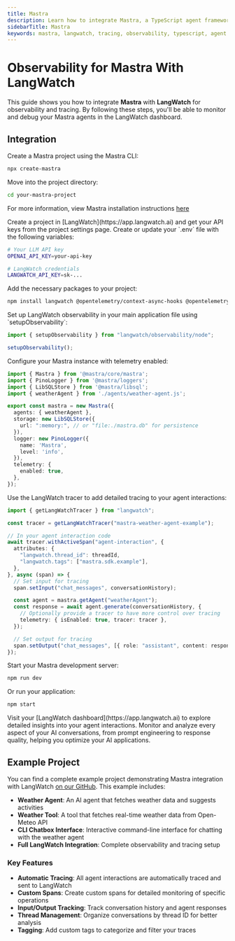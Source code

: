 ```yaml
---
title: Mastra
description: Learn how to integrate Mastra, a TypeScript agent framework, with LangWatch for observability and tracing.
sidebarTitle: Mastra
keywords: mastra, langwatch, tracing, observability, typescript, agent framework, ai agents
---
```


# Observability for Mastra With LangWatch

This guide shows you how to integrate **Mastra** with **LangWatch** for observability and tracing. By following these steps, you'll be able to monitor and debug your Mastra agents in the LangWatch dashboard.

## Integration

<Steps>
<Step title="Create a Mastra project">
Create a Mastra project using the Mastra CLI:

```bash
npx create-mastra
```

Move into the project directory:

```bash
cd your-mastra-project
```

For more information, view Mastra installation instructions [here](https://mastra.ai/docs/getting-started/installation)
</Step>

<Step title="Set up LangWatch project">
Create a project in [LangWatch](https://app.langwatch.ai) and get your API keys from the project settings page.
</Step>

<Step title="Add environment variables">
Create or update your `.env` file with the following variables:

```bash
# Your LLM API key
OPENAI_API_KEY=your-api-key

# LangWatch credentials
LANGWATCH_API_KEY=sk-...
```
</Step>

<Step title="Install required packages">
Add the necessary packages to your project:

```bash
npm install langwatch @opentelemetry/context-async-hooks @opentelemetry/sdk-node
```
</Step>

<Step title="Set up LangWatch observability">
Set up LangWatch observability in your main application file using `setupObservability`:

```typescript
import { setupObservability } from "langwatch/observability/node";

setupObservability();
```
</Step>

<Step title="Configure your Mastra instance">
Configure your Mastra instance with telemetry enabled:

```typescript
import { Mastra } from '@mastra/core/mastra';
import { PinoLogger } from '@mastra/loggers';
import { LibSQLStore } from '@mastra/libsql';
import { weatherAgent } from './agents/weather-agent.js';

export const mastra = new Mastra({
  agents: { weatherAgent },
  storage: new LibSQLStore({
    url: ":memory:", // or "file:./mastra.db" for persistence
  }),
  logger: new PinoLogger({
    name: 'Mastra',
    level: 'info',
  }),
  telemetry: {
    enabled: true,
  },
});
```
</Step>

<Step title="Add tracing to your agent calls">
Use the LangWatch tracer to add detailed tracing to your agent interactions:

```typescript
import { getLangWatchTracer } from "langwatch";

const tracer = getLangWatchTracer("mastra-weather-agent-example");

// In your agent interaction code
await tracer.withActiveSpan("agent-interaction", {
  attributes: {
    "langwatch.thread_id": threadId,
    "langwatch.tags": ["mastra.sdk.example"],
  },
}, async (span) => {
  // Set input for tracing
  span.setInput("chat_messages", conversationHistory);

  const agent = mastra.getAgent("weatherAgent");
  const response = await agent.generate(conversationHistory, {
    // Optionally provide a tracer to have more control over tracing
    telemetry: { isEnabled: true, tracer: tracer },
  });

  // Set output for tracing
  span.setOutput("chat_messages", [{ role: "assistant", content: response.text }]);
});
```
</Step>

<Step title="Run your Mastra application">
Start your Mastra development server:

```bash
npm run dev
```

Or run your application:

```bash
npm start
```

<Check>
Visit your [LangWatch dashboard](https://app.langwatch.ai) to explore detailed insights into your agent interactions. Monitor and analyze every aspect of your AI conversations, from prompt engineering to response quality, helping you optimize your AI applications.
</Check>
</Step>
</Steps>

## Example Project

You can find a complete example project demonstrating Mastra integration with LangWatch [on our GitHub](https://github.com/langwatch/langwatch/tree/main/typescript-sdk/examples/mastra). This example includes:

- **Weather Agent**: An AI agent that fetches weather data and suggests activities
- **Weather Tool**: A tool that fetches real-time weather data from Open-Meteo API
- **CLI Chatbox Interface**: Interactive command-line interface for chatting with the weather agent
- **Full LangWatch Integration**: Complete observability and tracing setup

### Key Features

- **Automatic Tracing**: All agent interactions are automatically traced and sent to LangWatch
- **Custom Spans**: Create custom spans for detailed monitoring of specific operations
- **Input/Output Tracking**: Track conversation history and agent responses
- **Thread Management**: Organize conversations by thread ID for better analysis
- **Tagging**: Add custom tags to categorize and filter your traces
